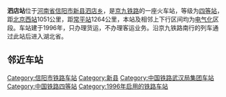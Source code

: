 {{Infobox China railway station 
|车站名称 = 泗店站
|图片 = Missing image text.svg
|图片介绍 = 
|车站名称拼音 = Sidian Zhan
|英文名称 = Sidian Railway Station
|车站代码 = 25205
|车站位置 = [[河南省|河南省]][[信阳市|信阳市]][[新县|新县]][[泗店乡|泗店乡]]
|坐标 = {{coord|31|33|33|N|114|52|57.5|E|display=inline,title}}
|归属 = [[武汉铁路局|武汉铁路局]]
|线路 = [[京九铁路|京九铁路]]
|车站等级 = [[四等站_(中国)|四等站]]
}} 
'''泗店站'''位于[[河南省|河南省]][[信阳市|信阳市]][[新县|新县]][[泗店乡|泗店乡]]，是[[京九铁路|京九铁路]]的一座火车站，等级为[[四等站_(中国)|四等站]]，距[[北京西站|北京西站]]1051公里，距[[常平站|常平站]]1264公里，本站及相邻上下行区间均为[[电气化|电气化]]区段。车站建于1996年，只办理货运，不办理客运业务。沿京九铁路南行的列车通过此站后进入湖北省。

== 邻近车站 ==
{{Start rail box|[[中国铁路|中国铁路]]}}
{{s-inop|[[新县站|新县]]|[[北京西站|北京西]]方向}}
{{s-line|[[京九铁路|京九铁路]]<br />← 20km 泗店站 14km →}}
{{s-inop|[[西张店站|西张店]]|[[常平站|常平]]方向}}
{{End box}}

{{京九铁路}}
[[Category:信阳市铁路车站|Category:信阳市铁路车站]]
[[Category:新县|Category:新县]]
[[Category:中国铁路武汉局集团车站|Category:中国铁路武汉局集团车站]]
[[Category:中国铁路四等站|Category:中国铁路四等站]]
[[Category:1996年启用的铁路车站|Category:1996年启用的铁路车站]]